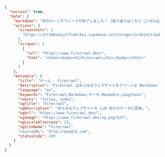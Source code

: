 ```json JSON
{
  "success": true,
  "data": {
    "markdown": "初のローンチウィークが終了しました！ [振り返りはこちら 🚀](blog/firecrawl-launch-week-1-recap)...",
    "actions": {
      "screenshots": [
        "https://alttmdsdujxrfnakrkyi.supabase.co/storage/v1/object/public/media/screenshot-75ef2d87-31e0-4349-a478-fb432a29e241.png"
      ],
      "scrapes": [
        {
          "url": "https://www.firecrawl.dev/",
          "html": "<html><body><h1>Firecrawl</h1></body></html>"
        }
      ]
    },
    "metadata": {
      "title": "ホーム - Firecrawl",
      "description": "Firecrawl はあらゆるウェブサイトをクリーンな Markdown に変換します。",
      "language": "en",
      "keywords": "Firecrawl,Markdown,データ,Mendable,Langchain",
      "robots": "follow, index",
      "ogTitle": "Firecrawl",
      "ogDescription": "あらゆるウェブサイトを LLM 向けのデータに変換。",
      "ogUrl": "https://www.firecrawl.dev/",
      "ogImage": "https://www.firecrawl.dev/og.png?123",
      "ogLocaleAlternate": [],
      "ogSiteName": "Firecrawl"
      "sourceURL": "http://google.com",
      "statusCode": 200
    }
  }
}
```
